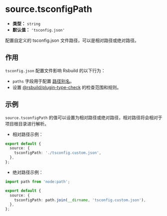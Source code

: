 # source.tsconfigPath

- **类型：** `string`
- **默认值：** `'tsconfig.json'`

配置自定义的 tsconfig.json 文件路径，可以是相对路径或绝对路径。

## 作用

`tsconfig.json` 配置文件影响 Rsbuild 的以下行为：

- `paths` 字段用于配置 [路径别名](/guide/advanced/alias)。
- 设置 [@rsbuild/plugin-type-check](https://github.com/rspack-contrib/rsbuild-plugin-type-check) 的检查范围和规则。

## 示例

`source.tsconfigPath` 的值可以设置为相对路径或绝对路径，相对路径将会相对于项目根目录进行解析。

- 相对路径示例：

```ts
export default {
  source: {
    tsconfigPath: './tsconfig.custom.json',
  },
};
```

- 绝对路径示例：

```ts
import path from 'node:path';

export default {
  source: {
    tsconfigPath: path.join(__dirname, 'tsconfig.custom.json'),
  },
};
```
